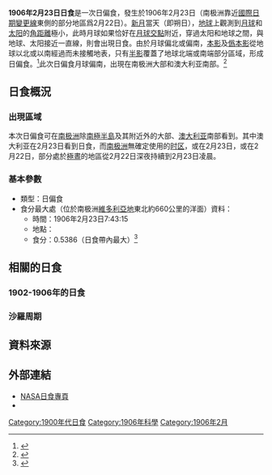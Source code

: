 {{Infobox Solar eclipse
| Year        = 1906
| Month       = 2
| Day         = 23
| Type        = 日偏食
| Image       = SE1906Feb23P.png
| Image size  = 200px
| Image intro = 1906年2月23日日偏食路徑圖
  <!--   日食資料   -->
| Gamma       = -1.2479
| Mag         = 0.5386
| Saros       = 148
| Saros total = 75
| Saros seq   = 15
  <!--     食甚     -->
| Duration    = 
| Location    = [[南极洲|南极洲]][[維多利亞地|維多利亞地]]東北約660公里的[[南冰洋|南冰洋]]
| Coords      = {{coord|71.4|S|170.3|W}}
| Width       = 
  <!--   開始時間   -->
| Partial     = 
| Start type  = 
| Centre      = 
| Greatest    = 7:43:15
  <!--     倒數     -->
| hour        = 07
| minute      = 43
| second      = 15
| Duration_s  = 
}}
'''1906年2月23日日食'''是一次日偏食，發生於1906年2月23日（南极洲靠近[[國際日期變更線|國際日期變更線]]東側的部分地區爲2月22日）。[[新月|新月]]當天（即朔日），[[地球|地球]]上觀測到[[月球|月球]]和[[太阳|太阳]]的[[角距離|角距離]]極小，此時月球如果恰好在[[月球交點|月球交點]]附近，穿過太阳和地球之間，與地球、太阳接近一直線，則會出現日食。由於月球偏北或偏南，[[本影|本影]]及[[僞本影|僞本影]]從地球以北或以南經過而未接觸地表，只有[[半影|半影]]覆蓋了地球北端或南端部分區域，形成日偏食。<ref name="astron">{{cite web|author=樊忠玉|title=日（月）食|url=http://www.astron.ac.cn/bencandy-51-1630-1.htm|publisher=中国天文科普网|accessdate=2016-04-05|archive-date=2014-09-17|archive-url=https://web.archive.org/web/20140917080048/http://www.astron.ac.cn/bencandy-51-1630-1.htm|dead-url=no}}</ref>此次日偏食月球偏南，出現在南极洲大部和澳大利亚南部。<ref name="NASAGIF">{{cite web|author=Fred Espenak|title=Paritial Solar Eclipse of 1906 Feb 23|url=http://eclipse.gsfc.nasa.gov/SEplot/SEplot1901/SE1906Feb23P.GIF|publisher=NASA Eclipse Web Site|accessdate=2016-04-05|archive-date=2020-10-24|archive-url=https://web.archive.org/web/20201024122150/https://eclipse.gsfc.nasa.gov/SEplot/SEplot1901/SE1906Feb23P.GIF|dead-url=no}}{{en}}</ref>

== 日食概況 ==
=== 出現區域 ===
本次日偏食可在[[南极洲|南极洲]]除[[南極半島|南極半島]]及其附近外的大部、[[澳大利亚|澳大利亚]]南部看到。其中澳大利亚在2月23日看到日食，而[[南极洲|南极洲]]無確定使用的[[时区|时区]]，或在2月23日，或在2月22日，部分處於[[極晝|極晝]]的地區從2月22日深夜持續到2月23日凌晨。

=== 基本參數 ===
{{NoteUTC}}
* 類型：日偏食
* 食分最大處（位於南极洲[[維多利亞地|維多利亞地]]東北約660公里的洋面）資料：
** 時間：1906年2月23日7:43:15
** 地點：{{coord|71.4|S|170.3|W}}
** 食分：0.5386（日食帶內最大）<ref name="Besselian">{{cite web|author=Fred Espenak|title=Besselian Elements - Paritial Solar Eclipse of 1906 Feb 23|url=http://eclipse.gsfc.nasa.gov/SEsearch/SEdata.php?Ecl=19060223|publisher=NASA Eclipse Web Site|accessdate=2016-04-05|archive-date=2020-10-24|archive-url=https://web.archive.org/web/20201024235324/https://eclipse.gsfc.nasa.gov/SEsearch/SEdata.php?Ecl=19060223|dead-url=no}}{{en}}</ref>

== 相關的日食 ==
=== 1902-1906年的日食 ===
{{Solar eclipse set 1902-1906}}

=== 沙羅周期 ===
{{Solar Saros series 148}}

== 資料來源 ==
{{reflist}}

== 外部連結 ==
{{日食主題}}
* [http://eclipse.gsfc.nasa.gov/solar.html NASA日食專頁]{{Wayback|url=http://eclipse.gsfc.nasa.gov/solar.html |date=20190108200537 }}{{en}}
* {{Partial solar eclipse NASA reference|1901/SE1906Feb23P|19060223}}

{{Solar eclipses
|nature=日偏食
|previous=[[1905年8月30日日食|1905年8月30日日食]]
|natureprevious=日全食
|next=[[1906年7月21日日食|1906年7月21日日食]]
|naturenext=日偏食
|previoussamenature=[[1902年10月31日日食|1902年10月31日日食]]
|nextsamenature=[[1906年7月21日日食|1906年7月21日日食]]
}}

{{日食}}

[[Category:1900年代日食|Category:1900年代日食]]
[[Category:1906年科學|Category:1906年科學]]
[[Category:1906年2月|Category:1906年2月]]